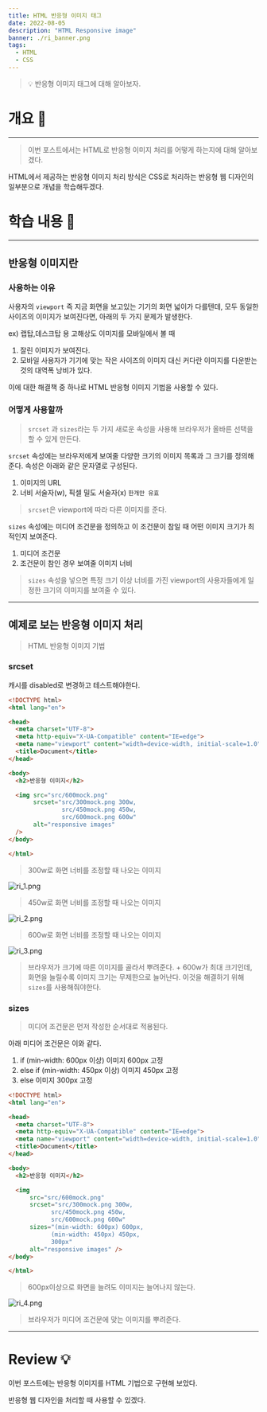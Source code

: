 ```yaml
---
title: HTML 반응형 이미지 태그
date: 2022-08-05
description: "HTML Responsive image"
banner: ./ri_banner.png
tags:
  - HTML
  - CSS
---
```


> 💡 반응형 이미지 태그에 대해 알아보자.

# 개요 🛫

---

> 이번 포스트에서는 HTML로 반응형 이미지 처리를 어떻게 하는지에 대해 알아보겠다.

HTML에서 제공하는 반응형 이미지 처리 방식은 CSS로 처리하는 반응형 웹 디자인의 일부분으로 개념을 학습해두겠다.

# 학습 내용 📖

---

## 반응형 이미지란

### 사용하는 이유

사용자의 `viewport` 즉 지금 화면을 보고있는 기기의 화면 넓이가 다를텐데, 모두 동일한 사이즈의 이미지가 보여진다면, 아래의 두 가지 문제가 발생한다.

ex) 랩탑,데스크탑 용 고해상도 이미지를 모바일에서 볼 때

1. 잘린 이미지가 보여진다.
2. 모바일 사용자가 기기에 맞는 작은 사이즈의 이미지 대신 커다란 이미지를 다운받는 것의 대역폭 낭비가 있다.

이에 대한 해결책 중 하나로 HTML 반응형 이미지 기법을 사용할 수 있다.

### 어떻게 사용할까

> `srcset` 과 `sizes`라는 두 가지 새로운 속성을 사용해 브라우저가 올바른 선택을 할 수 있게 만든다.

`srcset` 속성에는 브라우저에게 보여줄 다양한 크기의 이미지 목록과 그 크기를 정의해준다.
속성은 아래와 같은 문자열로 구성된다.

1. 이미지의 URL
2. 너비 서술자(w), 픽셀 밀도 서술자(x) `한개만 유효`

> `srcset`은 viewport에 따라 다른 이미지를 준다.

`sizes` 속성에는 미디어 조건문을 정의하고 이 조건문이 참일 때 어떤 이미지 크기가 최적인지 보여준다.

1. 미디어 조건문
2. 조건문이 참인 경우 보여줄 이미지 너비

> `sizes` 속성을 넣으면 특정 크기 이상 너비를 가진 viewport의 사용자들에게 일정한 크기의 이미지를 보여줄 수 있다.

---

## 예제로 보는 반응형 이미지 처리

> HTML 반응형 이미지 기법

### srcset

캐시를 disabled로 변경하고 테스트해야한다.

```HTML
<!DOCTYPE html>
<html lang="en">

<head>
  <meta charset="UTF-8">
  <meta http-equiv="X-UA-Compatible" content="IE=edge">
  <meta name="viewport" content="width=device-width, initial-scale=1.0">
  <title>Document</title>
</head>

<body>
  <h2>반응형 이미지</h2>

  <img src="src/600mock.png"
       srcset="src/300mock.png 300w,
               src/450mock.png 450w,
               src/600mock.png 600w"
       alt="responsive images"
  />
</body>

</html>
```

> 300w로 화면 너비를 조정할 때 나오는 이미지

![ri_1.png](ri_1.png)

> 450w로 화면 너비를 조정할 때 나오는 이미지

![ri_2.png](ri_2.png)

> 600w로 화면 너비를 조정할 때 나오는 이미지

![ri_3.png](ri_3.png)

> 브라우저가 크기에 따른 이미지를 골라서 뿌려준다. + 600w가 최대 크기인데, 화면을 늘릴수록 이미지 크기는 무제한으로 늘어난다. 이것을 해결하기 위해 `sizes`를 사용해줘야한다.

### sizes

> 미디어 조건문은 먼저 작성한 순서대로 적용된다.

아래 미디어 조건문은 이와 같다.

1. if (min-width: 600px 이상) 이미지 600px 고정
2. else if (min-width: 450px 이상) 이미지 450px 고정
3. else 이미지 300px 고정

```HTML
<!DOCTYPE html>
<html lang="en">

<head>
  <meta charset="UTF-8">
  <meta http-equiv="X-UA-Compatible" content="IE=edge">
  <meta name="viewport" content="width=device-width, initial-scale=1.0">
  <title>Document</title>
</head>

<body>
  <h2>반응형 이미지</h2>

  <img
      src="src/600mock.png"
      srcset="src/300mock.png 300w,
            src/450mock.png 450w,
            src/600mock.png 600w"
      sizes="(min-width: 600px) 600px,
            (min-width: 450px) 450px,
            300px"
      alt="responsive images" />
</body>

</html>
```

> 600px이상으로 화면을 늘려도 이미지는 늘어나지 않는다.

![ri_4.png](ri_4.png)

> 브라우저가 미디어 조건문에 맞는 이미지를 뿌려준다.

---

# Review 💡

이번 포스트에는 반응형 이미지를 HTML 기법으로 구현해 보았다.

반응형 웹 디자인을 처리할 때 사용할 수 있겠다.
